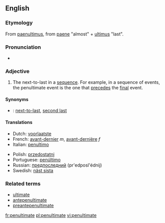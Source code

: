 ==English==
===Etymology===
From {{L.}} [[paenultimus]], from [[paene]] "almost" + [[ultimus]] "last".

===Pronunciation===
{{IPA|/pɪ'nʌltɪmət/}}
*{{audio|en-us-penultimate.ogg|Audio (US)}}

===Adjective===
{{en-adj|-}}

# The next-to-last in a [[sequence]]. For example, in a sequence of events, the penultimate event is the one that [[precede]]s the [[final]] event.

====Synonyms====
*{{italbrac|the next-to-last}}: [[next-to-last]], [[second last]]

====Translations====
{{top}}
*Dutch: [[voorlaatste]]
*French: [[avant-dernier]] ''m'', [[avant-dernière]] ''f''
*Italian: [[penultimo]]
{{mid}}
*Polish: [[przedostatni]]
*Portuguese: [[penúltimo]]
*Russian: [[предпоследний]] (pr'edposl'édnij)
*Swedish: [[näst sista]]
{{bottom}}

===Related terms===
*[[ultimate]]
*[[antepenultimate]]
*[[preantepenultimate]]

[[fr:penultimate]]
[[pl:penultimate]]
[[vi:penultimate]]